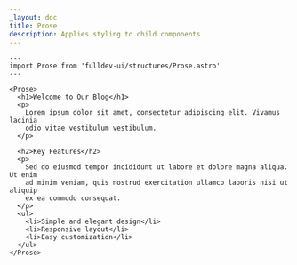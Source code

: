```yaml
---
_layout: doc
title: Prose
description: Applies styling to child components
---
```



```astro live
---
import Prose from 'fulldev-ui/structures/Prose.astro'
---

<Prose>
  <h1>Welcome to Our Blog</h1>
  <p>
    Lorem ipsum dolor sit amet, consectetur adipiscing elit. Vivamus lacinia
    odio vitae vestibulum vestibulum.
  </p>

  <h2>Key Features</h2>
  <p>
    Sed do eiusmod tempor incididunt ut labore et dolore magna aliqua. Ut enim
    ad minim veniam, quis nostrud exercitation ullamco laboris nisi ut aliquip
    ex ea commodo consequat.
  </p>
  <ul>
    <li>Simple and elegant design</li>
    <li>Responsive layout</li>
    <li>Easy customization</li>
  </ul>
</Prose>
```
